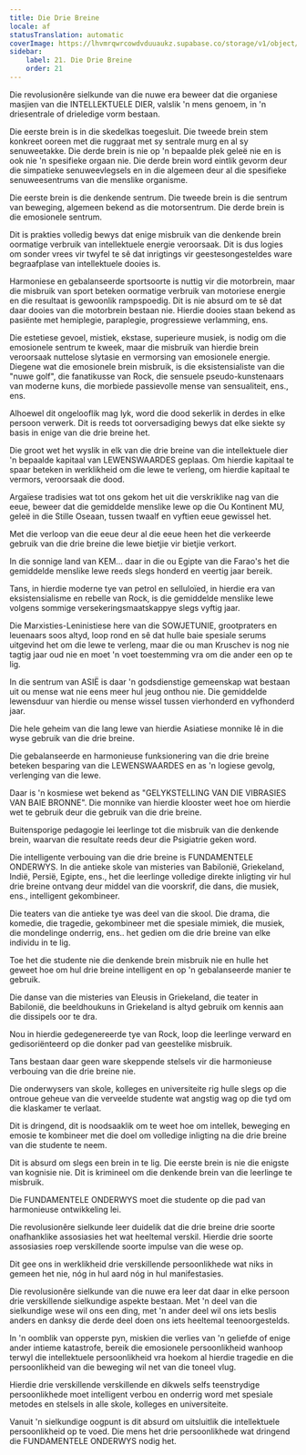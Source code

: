 ```yaml
---
title: Die Drie Breine
locale: af
statusTranslation: automatic
coverImage: https://lhvmrqwrcowdvduuaukz.supabase.co/storage/v1/object/public/strapi-uploads/small_cover-educacion-fundamental.webp-2d51a7828a2b1309555be27f7e2a61a0.webp
sidebar:
    label: 21. Die Drie Breine
    order: 21
---
```

Die revolusionêre sielkunde van die nuwe era beweer dat die organiese masjien van die INTELLEKTUELE DIER, valslik 'n mens genoem, in 'n driesentrale of drieledige vorm bestaan.

Die eerste brein is in die skedelkas toegesluit. Die tweede brein stem konkreet ooreen met die ruggraat met sy sentrale murg en al sy senuweetakke. Die derde brein is nie op 'n bepaalde plek geleë nie en is ook nie 'n spesifieke orgaan nie. Die derde brein word eintlik gevorm deur die simpatieke senuweevlegsels en in die algemeen deur al die spesifieke senuweesentrums van die menslike organisme.

Die eerste brein is die denkende sentrum. Die tweede brein is die sentrum van beweging, algemeen bekend as die motorsentrum. Die derde brein is die emosionele sentrum.

Dit is prakties volledig bewys dat enige misbruik van die denkende brein oormatige verbruik van intellektuele energie veroorsaak. Dit is dus logies om sonder vrees vir twyfel te sê dat inrigtings vir geestesongesteldes ware begraafplase van intellektuele dooies is.

Harmoniese en gebalanseerde sportsoorte is nuttig vir die motorbrein, maar die misbruik van sport beteken oormatige verbruik van motoriese energie en die resultaat is gewoonlik rampspoedig. Dit is nie absurd om te sê dat daar dooies van die motorbrein bestaan nie. Hierdie dooies staan bekend as pasiënte met hemiplegie, paraplegie, progressiewe verlamming, ens.

Die estetiese gevoel, mistiek, ekstase, superieure musiek, is nodig om die emosionele sentrum te kweek, maar die misbruik van hierdie brein veroorsaak nuttelose slytasie en vermorsing van emosionele energie. Diegene wat die emosionele brein misbruik, is die eksistensialiste van die "nuwe golf", die fanatikusse van Rock, die sensuele pseudo-kunstenaars van moderne kuns, die morbiede passievolle mense van sensualiteit, ens., ens.

Alhoewel dit ongelooflik mag lyk, word die dood sekerlik in derdes in elke persoon verwerk. Dit is reeds tot oorversadiging bewys dat elke siekte sy basis in enige van die drie breine het.

Die groot wet het wyslik in elk van die drie breine van die intellektuele dier 'n bepaalde kapitaal van LEWENSWAARDES geplaas. Om hierdie kapitaal te spaar beteken in werklikheid om die lewe te verleng, om hierdie kapitaal te vermors, veroorsaak die dood.

Argaïese tradisies wat tot ons gekom het uit die verskriklike nag van die eeue, beweer dat die gemiddelde menslike lewe op die Ou Kontinent MU, geleë in die Stille Oseaan, tussen twaalf en vyftien eeue gewissel het.

Met die verloop van die eeue deur al die eeue heen het die verkeerde gebruik van die drie breine die lewe bietjie vir bietjie verkort.

In die sonnige land van KEM... daar in die ou Egipte van die Farao's het die gemiddelde menslike lewe reeds slegs honderd en veertig jaar bereik.

Tans, in hierdie moderne tye van petrol en selluloïed, in hierdie era van eksistensialisme en rebelle van Rock, is die gemiddelde menslike lewe volgens sommige versekeringsmaatskappye slegs vyftig jaar.

Die Marxisties-Leninistiese here van die SOWJETUNIE, grootpraters en leuenaars soos altyd, loop rond en sê dat hulle baie spesiale serums uitgevind het om die lewe te verleng, maar die ou man Kruschev is nog nie tagtig jaar oud nie en moet 'n voet toestemming vra om die ander een op te lig.

In die sentrum van ASIË is daar 'n godsdienstige gemeenskap wat bestaan uit ou mense wat nie eens meer hul jeug onthou nie. Die gemiddelde lewensduur van hierdie ou mense wissel tussen vierhonderd en vyfhonderd jaar.

Die hele geheim van die lang lewe van hierdie Asiatiese monnike lê in die wyse gebruik van die drie breine.

Die gebalanseerde en harmonieuse funksionering van die drie breine beteken besparing van die LEWENSWAARDES en as 'n logiese gevolg, verlenging van die lewe.

Daar is 'n kosmiese wet bekend as "GELYKSTELLING VAN DIE VIBRASIES VAN BAIE BRONNE". Die monnike van hierdie klooster weet hoe om hierdie wet te gebruik deur die gebruik van die drie breine.

Buitensporige pedagogie lei leerlinge tot die misbruik van die denkende brein, waarvan die resultate reeds deur die Psigiatrie geken word.

Die intelligente verbouing van die drie breine is FUNDAMENTELE ONDERWYS. In die antieke skole van misteries van Babilonië, Griekeland, Indië, Persië, Egipte, ens., het die leerlinge volledige direkte inligting vir hul drie breine ontvang deur middel van die voorskrif, die dans, die musiek, ens., intelligent gekombineer.

Die teaters van die antieke tye was deel van die skool. Die drama, die komedie, die tragedie, gekombineer met die spesiale mimiek, die musiek, die mondelinge onderrig, ens.. het gedien om die drie breine van elke individu in te lig.

Toe het die studente nie die denkende brein misbruik nie en hulle het geweet hoe om hul drie breine intelligent en op 'n gebalanseerde manier te gebruik.

Die danse van die misteries van Eleusis in Griekeland, die teater in Babilonië, die beeldhoukuns in Griekeland is altyd gebruik om kennis aan die dissipels oor te dra.

Nou in hierdie gedegenereerde tye van Rock, loop die leerlinge verward en gedisoriënteerd op die donker pad van geestelike misbruik.

Tans bestaan daar geen ware skeppende stelsels vir die harmonieuse verbouing van die drie breine nie.

Die onderwysers van skole, kolleges en universiteite rig hulle slegs op die ontroue geheue van die verveelde studente wat angstig wag op die tyd om die klaskamer te verlaat.

Dit is dringend, dit is noodsaaklik om te weet hoe om intellek, beweging en emosie te kombineer met die doel om volledige inligting na die drie breine van die studente te neem.

Dit is absurd om slegs een brein in te lig. Die eerste brein is nie die enigste van kognisie nie. Dit is krimineel om die denkende brein van die leerlinge te misbruik.

Die FUNDAMENTELE ONDERWYS moet die studente op die pad van harmonieuse ontwikkeling lei.

Die revolusionêre sielkunde leer duidelik dat die drie breine drie soorte onafhanklike assosiasies het wat heeltemal verskil. Hierdie drie soorte assosiasies roep verskillende soorte impulse van die wese op.

Dit gee ons in werklikheid drie verskillende persoonlikhede wat niks in gemeen het nie, nóg in hul aard nóg in hul manifestasies.

Die revolusionêre sielkunde van die nuwe era leer dat daar in elke persoon drie verskillende sielkundige aspekte bestaan. Met 'n deel van die sielkundige wese wil ons een ding, met 'n ander deel wil ons iets beslis anders en danksy die derde deel doen ons iets heeltemal teenoorgestelds.

In 'n oomblik van opperste pyn, miskien die verlies van 'n geliefde of enige ander intieme katastrofe, bereik die emosionele persoonlikheid wanhoop terwyl die intellektuele persoonlikheid vra hoekom al hierdie tragedie en die persoonlikheid van die beweging wil net van die toneel vlug.

Hierdie drie verskillende verskillende en dikwels selfs teenstrydige persoonlikhede moet intelligent verbou en onderrig word met spesiale metodes en stelsels in alle skole, kolleges en universiteite.

Vanuit 'n sielkundige oogpunt is dit absurd om uitsluitlik die intellektuele persoonlikheid op te voed. Die mens het drie persoonlikhede wat dringend die FUNDAMENTELE ONDERWYS nodig het.

